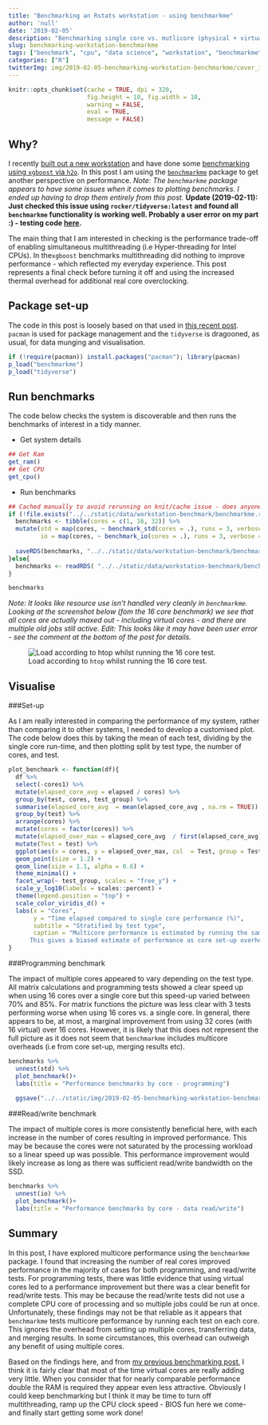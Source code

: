 ```yaml
---
title: "Benchmarking an Rstats workstation - using benchmarkme"
author: 'null'
date: '2019-02-05'
description: "Benchmarking single core vs. mutlicore (physical + virtual) performance using the benchmarkme package."
slug: benchmarking-workstation-benchmarkme
tags: ["benchmark", "cpu", "data science", "workstation", "benchmarkme"]
categories: ["R"]
twitterImg: img/2019-02-05-benchmarking-workstation-benchmarkme/cover_img.png
---
```


```r
knitr::opts_chunk$set(cache = TRUE, dpi = 320, 
                      fig.height = 10, fig.width = 10,
                      warning = FALSE, 
                      eval = TRUE,
                      message = FALSE)
```

## Why?

I recently [built out a new workstation](https://www.samabbott.co.uk/post/building-an-rstats-workstation/) and have done some [benchmarking using `xgboost` via `h2o`](https://www.samabbott.co.uk/post/benchmarking-workstation-xgboost/). In this post I am using the [`benchmarkme`](https://www.jumpingrivers.com/blog/benchmarkme-new-version/) package to get another perspective on performance. *Note: The `benchmarkme` package appears to have some issues when it comes to plotting benchmarks. I ended up having to drop them entirely from this post.* **Update (2019-02-11): Just checked this issue using `rocker/tidyverse:latest` and found all `benchmarkme` functionality is working well. Probably a user error on my part :) - testing code [here](https://gist.github.com/seabbs/13afd2ac53f96aeb937a7753af55fc56).**

The main thing that I am interested in checking is the performance trade-off of enabling simultaneous multithreading (i.e Hyper-threading for Intel CPUs). In the`xgboost` benchmarks multithreading did nothing to improve performance - which reflected my everyday experience. This post represents a final check before turning it off and using the increased thermal overhead for additional real core overclocking. 

## Package set-up

The code in this post is loosely based on that used in [this recent post](https://www.jumpingrivers.com/blog/benchmarkme-new-version/). `pacman` is used for package management and the `tidyverse` is dragooned, as usual, for data munging and visualisation.

```r
if (!require(pacman)) install.packages("pacman"); library(pacman)
p_load("benchmarkme")
p_load("tidyverse")
```

## Run benchmarks

The code below checks the system is discoverable and then runs the benchmarks of interest in a tidy manner.

* Get system details

```r
## Get Ram
get_ram()
## Get CPU
get_cpu()
```

* Run benchmarks

```r
## Cached manually to avoid rerunning on knit/cache issue - does anyone have a nice package recommendation for this?
if (!file.exists("../../static/data/workstation-benchmark/benchmarkme.rds")) {
  benchmarks <- tibble(cores = c(1, 16, 32)) %>% 
  mutate(std = map(cores, ~ benchmark_std(cores = .), runs = 3, verbose = FALSE),
         io = map(cores, ~ benchmark_io(cores = .), runs = 3, verbose = FALSE))
  
  saveRDS(benchmarks, "../../static/data/workstation-benchmark/benchmarkme.rds")
}else{
  benchmarks <- readRDS( "../../static/data/workstation-benchmark/benchmarkme.rds")
}

benchmarks
```


*Note: It looks like resource use isn't handled very cleanly in `benchmarkme`. Looking at the screenshot below (fom the 16 core benchmark) we see that all cores are actually maxed out - including virtual cores - and there are multiple old jobs still active. Edit: This looks like it may have been user error - see the comment at the bottom of the post for details.*

![Load according to `htop` whilst running the 16 core test.](/img/2019-02-05-benchmarking-workstation-benchmarkme/benchmarkme-htop.png)

## Visualise


###Set-up

As I am really interested in comparing the performance of my system, rather than comparing it to other systems, I needed to develop a customised plot. The code below does this by taking the mean of each test, dividing by the single core run-time, and then plotting split by test type, the number of cores, and test.

```r
plot_benchmark <- function(df){
  df %>% 
  select(-cores1) %>%  
  mutate(elapsed_core_avg = elapsed / cores) %>% 
  group_by(test, cores, test_group) %>% 
  summarise(elapsed_core_avg  = mean(elapsed_core_avg , na.rm = TRUE)) %>% 
  group_by(test) %>% 
  arrange(cores) %>% 
  mutate(cores = factor(cores)) %>% 
  mutate(elapsed_over_max = elapsed_core_avg  / first(elapsed_core_avg)) %>% 
  mutate(Test = test) %>% 
  ggplot(aes(x = cores, y = elapsed_over_max, col  = Test, group = Test)) +
  geom_point(size = 1.2) +
  geom_line(size = 1.1, alpha = 0.6) + 
  theme_minimal() +
  facet_wrap(~ test_group, scales = "free_y") + 
  scale_y_log10(labels = scales::percent) +
  theme(legend.position = "top") +
  scale_color_viridis_d() +
  labs(x = "Cores",
       y = "Time elapsed compared to single core performance (%)",
       subtitle = "Stratified by test type",
       caption = "Multicore performance is estimated by running the same test on each core and averaging the result. 
      This gives a biased estimate of performance as core set-up overhead is not included.")
}
```

###Programming benchmark 

The impact of multiple cores appeared to vary depending on the test type. All matrix calculations and programming tests showed a clear speed up when using 16 cores over a single core but this speed-up varied between 70% and 85%. For matrix functions the picture was less clear with 3 tests performing worse when using 16 cores vs. a single core. In general, there appears to be, at most, a marginal improvement from using 32 cores (with 16 virtual) over 16 cores. However, it is likely that this does not represent the full picture as it does not seem that `benchmarkme` includes multicore overheads (i.e from core set-up, merging results etc).

```r
benchmarks %>% 
  unnest(std) %>% 
  plot_benchmark()+
  labs(title = "Performance benchmarks by core - programming")
  
  ggsave("../../static/img/2019-02-05-benchmarking-workstation-benchmarkme/cover_img.png")
```

###Read/write benchmark 

The impact of multiple cores is more consistently beneficial here, with each increase in the number of cores resulting in improved performance. This may be because the cores were not saturated by the processing workload so a linear speed up was possible. This performance improvement would likely increase as long as there was sufficient read/write bandwidth on the SSD.


```r
benchmarks %>% 
  unnest(io) %>% 
  plot_benchmark()+
  labs(title = "Performance benchmarks by core - data read/write")
```

## Summary

In this post, I have explored multicore performance using the `benchmarkme` package. I found that increasing the number of real cores improved performance in the majority of cases for both programming, and read/write tests. For programming tests, there was little evidence that using virtual cores led to a performance improvement but there was a clear benefit for read/write tests. This may be because the read/write tests did not use a complete CPU core of processing and so multiple jobs could be run at once. Unfortunately, these findings may not be that reliable as it appears that `benchmarkme` tests multicore performance by running each test on each core. This ignores the overhead from setting up multiple cores, transferring data, and merging results. In some circumstances, this overhead can outweigh any benefit of using multiple cores. 


Based on the findings here, and from [my previous benchmarking post](https://www.samabbott.co.uk/post/benchmarking-workstation-xgboost/), I think it is fairly clear that most of the time virtual cores are really adding very little. When you consider that for nearly comparable performance double the RAM is required they appear even less attractive. Obviously I could keep benchmarking but I think it may be time to turn off multithreading, ramp up the CPU clock speed - BIOS fun here we come- and finally start getting some work done! 

